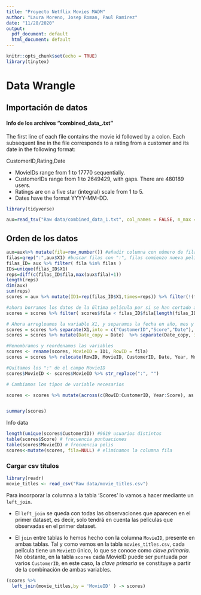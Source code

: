 ```yaml
---
title: "Proyecto Netflix Movies MADM"
author: "Laura Moreno, Josep Roman, Paul Ramírez"
date: "11/28/2020"
output:
  pdf_document: default
  html_document: default
---
```


```r
knitr::opts_chunk$set(echo = TRUE)
library(tinytex)
```
# Data Wrangle

## Importación de datos

#### Info de los archivos "combined_data_.txt"
The first line of each file contains the movie id followed by a colon. Each subsequent line in the file corresponds to a rating from a customer and its date in the following format:

  CustomerID,Rating,Date  
  
  * MovieIDs range from 1 to 17770 sequentially.
  * CustomerIDs range from 1 to 2649429, with gaps. There are 480189 users.
  * Ratings are on a five star (integral) scale from 1 to 5.
  * Dates have the format YYYY-MM-DD.  
  
```r
library(tidyverse)
```


```r

aux=read_tsv("Raw data/combined_data_1.txt", col_names = FALSE, n_max = 30000) #lectura de las primeras 10^4 filas

```

## Orden de los datos

```r
aux=aux%>% mutate(fila=row_number()) #añadir columna con número de fila
filas=grep(":",aux$X1) #buscar filas con ":", filas comienzo nueva pelicula
filas_ID= aux %>% filter( fila %in% filas ) 
IDs=unique(filas_ID$X1)
reps=diff(c(filas_ID$fila,max(aux$fila)+1))
length(reps)
dim(aux)
sum(reps)
scores = aux %>% mutate(ID1=rep(filas_ID$X1,times=reps)) %>% filter(!(fila %in% filas) )

#ahora borramos los datos de la última película por si se han cortado a medias
scores = scores %>% filter( scores$fila < filas_ID$fila[length(filas_ID$fila)-1] )

# Ahora arregloamos la variable X1, y separamos la fecha en año, mes y día
scores = scores %>% separate(X1,into = c("CustomerID","Score","Date"), sep = ",")
scores = scores %>% mutate(Date_copy = Date)  %>% separate(Date_copy, into = c("Year", "Month", "Day"), sep = "-")

#Renombramos y reordenamos las variables
scores <- rename(scores, MovieID = ID1, RowID = fila)
scores = scores %>% relocate(RowID, MovieID, CustomerID, Date, Year, Month, Day, Score)

#Quitamos los ":" de el campo MovieID
scores$MovieID <- scores$MovieID %>% str_replace(":", "")

# Cambiamos los tipos de variable necesarios

scores <- scores %>% mutate(across(c(RowID:CustomerID, Year:Score), as.integer))


summary(scores)
```

Info data
```r
length(unique(scores$CustomerID)) #9619 usuarios distintos
table(scores$Score) # frecuencia puntuaciones
table(scores$MovieID) # frecuencia pelis
scores<-mutate(scores, fila=NULL) # eliminamos la columna fila
```

### Cargar csv títulos

```r
library(readr)
movie_titles <- read_csv("Raw data/movie_titles.csv")
```

Para incorporar la columna a la tabla 'Scores' lo vamos a hacer mediante un `left_join`.

- El `left_join` se queda con todas las observaciones que aparecen en el primer dataset, es decir, solo tendrá en cuenta las películas que observadas en el primer dataset.

- El `join` entre tablas lo hemos hecho con la columna `MovieID`, presente en ambas tablas. Tal y como vemos en la tabla `movies_titles.csv`, cada película tiene un `MovieID` único, lo que se conoce como _clave primaria_. No obstante, en la tabla `scores` cada MovieID puede ser puntuada por varios `CustomerID`, en este caso, la _clave primaria_ se constituye a partir de la combinación de ambas variables.

```r
(scores %>% 
  left_join(movie_titles,by = 'MovieID' ) -> scores)
```





